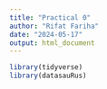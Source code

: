 ```yaml
---
title: "Practical 0"
author: "Rifat Fariha"
date: "2024-05-17"
output: html_document
---
```


```r
library(tidyverse) 
library(datasauRus)
```
